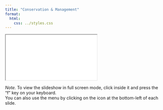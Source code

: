 ```yaml
---
title: "Conservation & Management"
format:
  html:
    css: ../styles.css
---
```


<iframe class="slide-deck" src="./rabo_08_conservation.html" title="Conservation & Management Slides">
</iframe>

*Note.* To view the slideshow in full screen mode, click inside it and press the "f" key on your keyboard.<br />
You can also use the menu by clicking on the icon at the bottom-left of each slide.
